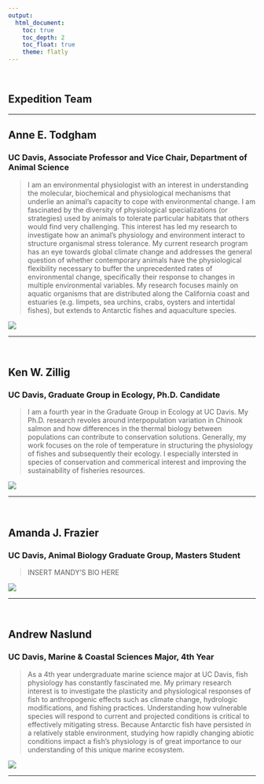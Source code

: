 ```yaml
---
output: 
  html_document:
    toc: true
    toc_depth: 2
    toc_float: true
    theme: flatly
---
```

<br>

## Expedition Team

***

## **Anne E. Todgham**
### UC Davis, Associate Professor and Vice Chair, Department of Animal Science

>I am an environmental physiologist with an interest in understanding the molecular, biochemical and physiological mechanisms that underlie an animal's capacity to cope with environmental change.  I am fascinated by the diversity of physiological specializations (or strategies) used by animals to tolerate particular habitats that others would find very challenging.  This interest has led my research to investigate how an animal's physiology and environment interact to structure organismal stress tolerance.  My current research program has an eye towards global climate change and addresses the general question of whether contemporary animals have the physiological flexibility necessary to buffer the unprecedented rates of environmental change, specifically their response to changes in multiple environmental variables. My research focuses mainly on aquatic organisms that are distributed along the California coast and estuaries (e.g. limpets, sea urchins, crabs, oysters and intertidal fishes), but extends to Antarctic fishes and aquaculture species.

![](pictures/annepic.jpg)

***
<br>

## **Ken W. Zillig**
### UC Davis, Graduate Group in Ecology, Ph.D. Candidate

> I am a fourth year in the Graduate Group in Ecology at UC Davis. My Ph.D. research revoles around interpopulation variation in Chinook salmon and how differences in the thermal biology between populations can contribute to conservation solutions. Generally, my work focuses on the role of temperature in structuring the physiology of fishes and subsequently their ecology. I especially intersted in species of conservation and commerical interest and improving the sustainability of fisheries resources.

![](pictures/kenpic.JPG)

***
<br>

## **Amanda J. Frazier**
### UC Davis, Animal Biology Graduate Group, Masters Student

> INSERT MANDY'S BIO HERE

![](pictures/kenpic.JPG)

***
<br>

## **Andrew Naslund**
### UC Davis, Marine & Coastal Sciences Major, 4th Year

> As a 4th year undergraduate marine science major at UC Davis, fish physiology has constantly fascinated me. My primary research interest is to investigate the plasticity and physiological responses of fish to anthropogenic effects such as climate change, hydrologic modifications, and fishing practices. Understanding how vulnerable species will respond to current and projected conditions is critical to effectively mitigating stress. Because Antarctic fish have persisted in a relatively stable environment, studying how rapidly changing abiotic conditions impact a fish's physiology is of great importance to our understanding of this unique marine ecosystem.

![](pictures/andrewpic.jpg)

***
<br>